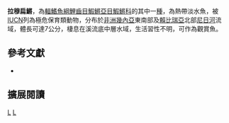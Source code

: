 {{Speciesbox 
| taxon = Epiplatys lamottei
| status = CR
| status_system = IUCN3.1
| authority = [[Daget|Daget]], 1954
| synonyms = *''Epiplatys fasciolatus lamottei,Daget, 1954''
*''
}}
'''拉穆扁鱂'''，為[[輻鰭魚綱|輻鰭魚綱]][[鯉齒目|鯉齒目]][[鰕鱂亞目|鰕鱂亞目]][[鰕鱂科|鰕鱂科]]的其中一[[種|種]]，為熱帶淡水魚，被[[IUCN|IUCN]]列為極危保育類動物，分布於[[非洲|非洲]][[幾內亞|幾內亞]]東南部及[[賴比瑞亞|賴比瑞亞]]北部[[尼日河|尼日河]]流域，體長可達7公分，棲息在溪流底中層水域，生活習性不明，可作為觀賞魚。

== 參考文獻 ==
*{{FishBase_species|genus=Epiplatys|species=lamottei|year=2014|month=7}}

== 擴展閱讀 ==
{{refbegin}}
{{wikispecies-inline|Epiplatys lamottei|拉穆扁鱂}}
{{refend}}
{{Taxonbar|from=Q312123}}

[[Category:觀賞魚|L]]
[[Category:扁鱂屬|L]]